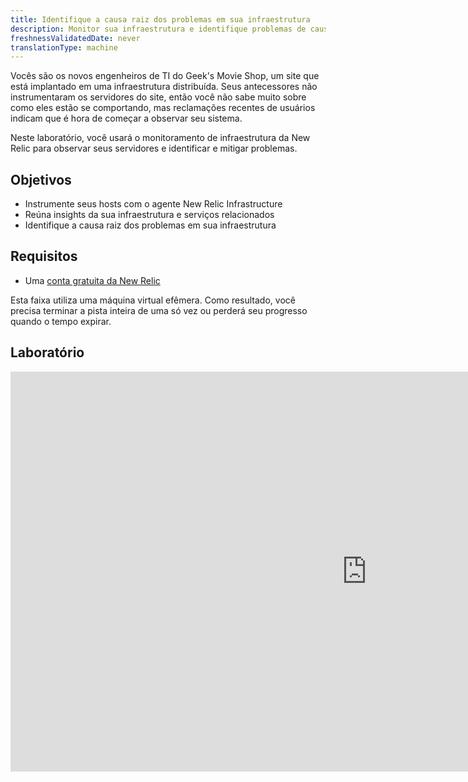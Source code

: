 ```yaml
---
title: Identifique a causa raiz dos problemas em sua infraestrutura
description: Monitor sua infraestrutura e identifique problemas de causa raiz
freshnessValidatedDate: never
translationType: machine
---
```


Vocês são os novos engenheiros de TI do Geek's Movie Shop, um site que está implantado em uma infraestrutura distribuída. Seus antecessores não instrumentaram os servidores do site, então você não sabe muito sobre como eles estão se comportando, mas reclamações recentes de usuários indicam que é hora de começar a observar seu sistema.

Neste laboratório, você usará o monitoramento de infraestrutura da New Relic para observar seus servidores e identificar e mitigar problemas.

## Objetivos

* Instrumente seus hosts com o agente New Relic Infrastructure
* Reúna insights da sua infraestrutura e serviços relacionados
* Identifique a causa raiz dos problemas em sua infraestrutura

## Requisitos

* Uma [conta gratuita da New Relic](https://newrelic.com/signup)

<Callout variant="important">
  Esta faixa utiliza uma máquina virtual efêmera. Como resultado, você precisa terminar a pista inteira de uma só vez ou perderá seu progresso quando o tempo expirar.
</Callout>

## Laboratório

<iframe
  width="1140"
  height="640"
  sandbox="allow-same-origin allow-scripts allow-popups allow-forms allow-modals"
  src="https://play.instruqt.com/embed/newrelic/tracks/infra?token=em_Pobw3i01bYj-pScM"
  style="border: 0;"
/>

## Trabalho de casa

Agora que você sabe como instrumentalizar sua infraestrutura, aqui estão alguns recursos que você pode utilizar para se familiarizar ainda mais com New Relic Infrastructure:

* [Comece com o monitoramento de infraestrutura](/docs/infrastructure/infrastructure-monitoring/get-started/get-started-infrastructure-monitoring/)
* [IU de hosts de infraestrutura](/docs/infrastructure/infrastructure-ui-pages/infra-hosts-ui-page)